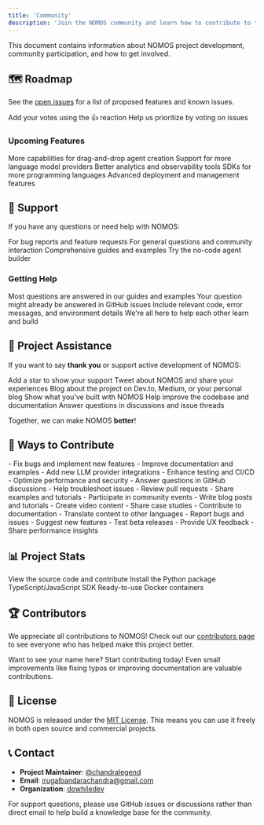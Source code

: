 ```yaml
---
title: 'Community'
description: 'Join the NOMOS community and learn how to contribute to the project'
---
```


This document contains information about NOMOS project development, community participation, and how to get involved.

## 🗺️ Roadmap

See the [open issues](https://github.com/dowhiledev/nomos/issues) for a list of proposed features and known issues.

<CardGroup cols={2}>
  <Card
    title="Top Feature Requests"
    icon="thumbs-up"
    href="https://github.com/dowhiledev/nomos/issues?q=label%3Aenhancement+is%3Aopen+sort%3Areactions-%2B1-desc"
  >
    Add your votes using the 👍 reaction
  </Card>
  <Card
    title="Top Bugs"
    icon="bug"
    href="https://github.com/dowhiledev/nomos/issues?q=is%3Aissue+is%3Aopen+label%3Abug+sort%3Areactions-%2B1-desc"
  >
    Help us prioritize by voting on issues
  </Card>
</CardGroup>

### Upcoming Features

<AccordionGroup>
  <Accordion title="Enhanced Visual Flow Builder">
    More capabilities for drag-and-drop agent creation
  </Accordion>
  <Accordion title="Additional LLM Providers">
    Support for more language model providers
  </Accordion>
  <Accordion title="Advanced Monitoring">
    Better analytics and observability tools
  </Accordion>
  <Accordion title="Multi-language SDK">
    SDKs for more programming languages
  </Accordion>
  <Accordion title="Enterprise Tools">
    Advanced deployment and management features
  </Accordion>
</AccordionGroup>

## 💬 Support

If you have any questions or need help with NOMOS:

<CardGroup cols={2}>
  <Card
    title="GitHub Issues"
    icon="github"
    href="https://github.com/dowhiledev/nomos/issues/new?assignees=&labels=question&template=04_SUPPORT_QUESTION.md&title=support%3A+"
  >
    For bug reports and feature requests
  </Card>
  <Card
    title="Community Discussions"
    icon="comments"
    href="https://github.com/dowhiledev/nomos/discussions"
  >
    For general questions and community interaction
  </Card>
  <Card
    title="Documentation"
    icon="book"
    href="/getting-started"
  >
    Comprehensive guides and examples
  </Card>
  <Card
    title="Visual Builder"
    icon="diagram-project"
    href="https://nomos.dowhile.dev/try"
  >
    Try the no-code agent builder
  </Card>
</CardGroup>

### Getting Help

<Steps>
  <Step title="Check the documentation first">
    Most questions are answered in our guides and examples
  </Step>
  <Step title="Search existing issues">
    Your question might already be answered in GitHub issues
  </Step>
  <Step title="Provide context">
    Include relevant code, error messages, and environment details
  </Step>
  <Step title="Be respectful">
    We're all here to help each other learn and build
  </Step>
</Steps>

## 🤝 Project Assistance

If you want to say **thank you** or support active development of NOMOS:

<CardGroup cols={2}>
  <Card
    title="GitHub Star"
    icon="star"
    href="https://github.com/dowhiledev/nomos"
  >
    Add a star to show your support
  </Card>
  <Card
    title="Share on Social"
    icon="share"
  >
    Tweet about NOMOS and share your experiences
  </Card>
  <Card
    title="Write Articles"
    icon="pen"
  >
    Blog about the project on Dev.to, Medium, or your personal blog
  </Card>
  <Card
    title="Share Examples"
    icon="code"
  >
    Show what you've built with NOMOS
  </Card>
  <Card
    title="Contribute Code"
    icon="git-merge"
    href="https://github.com/dowhiledev/nomos/blob/main/CONTRIBUTING.md"
  >
    Help improve the codebase and documentation
  </Card>
  <Card
    title="Help Others"
    icon="helping-hand"
  >
    Answer questions in discussions and issue threads
  </Card>
</CardGroup>

Together, we can make NOMOS **better**!

## 🚀 Ways to Contribute

<Tabs>
  <Tab title="Code Contributions">
    - Fix bugs and implement new features
    - Improve documentation and examples
    - Add new LLM provider integrations
    - Enhance testing and CI/CD
    - Optimize performance and security
  </Tab>
  <Tab title="Community Support">
    - Answer questions in GitHub discussions
    - Help troubleshoot issues
    - Review pull requests
    - Share examples and tutorials
    - Participate in community events
  </Tab>
  <Tab title="Content Creation">
    - Write blog posts and tutorials
    - Create video content
    - Share case studies
    - Contribute to documentation
    - Translate content to other languages
  </Tab>
  <Tab title="Feedback & Testing">
    - Report bugs and issues
    - Suggest new features
    - Test beta releases
    - Provide UX feedback
    - Share performance insights
  </Tab>
</Tabs>

## 📊 Project Stats

<CardGroup cols={2}>
  <Card
    title="GitHub Repository"
    icon="github"
    href="https://github.com/dowhiledev/nomos"
  >
    View the source code and contribute
  </Card>
  <Card
    title="PyPI Package"
    icon="python"
    href="https://pypi.org/project/nomos/"
  >
    Install the Python package
  </Card>
  <Card
    title="NPM Package"
    icon="npm"
    href="https://www.npmjs.com/package/nomos-sdk"
  >
    TypeScript/JavaScript SDK
  </Card>
  <Card
    title="Docker Image"
    icon="docker"
    href="https://hub.docker.com/r/chandralegend/nomos-base"
  >
    Ready-to-use Docker containers
  </Card>
</CardGroup>

## 🏆 Contributors

We appreciate all contributions to NOMOS! Check out our [contributors page](https://github.com/dowhiledev/nomos/graphs/contributors) to see everyone who has helped make this project better.

<Info>
Want to see your name here? Start contributing today! Even small improvements like fixing typos or improving documentation are valuable contributions.
</Info>

## 📄 License

NOMOS is released under the [MIT License](https://github.com/dowhiledev/nomos/blob/main/LICENSE). This means you can use it freely in both open source and commercial projects.

## 📞 Contact

- **Project Maintainer**: [@chandralegend](https://github.com/chandralegend)
- **Email**: [irugalbandarachandra@gmail.com](mailto:irugalbandarachandra@gmail.com)
- **Organization**: [dowhiledev](https://github.com/dowhiledev)

<Warning>
For support questions, please use GitHub issues or discussions rather than direct email to help build a knowledge base for the community.
</Warning>
